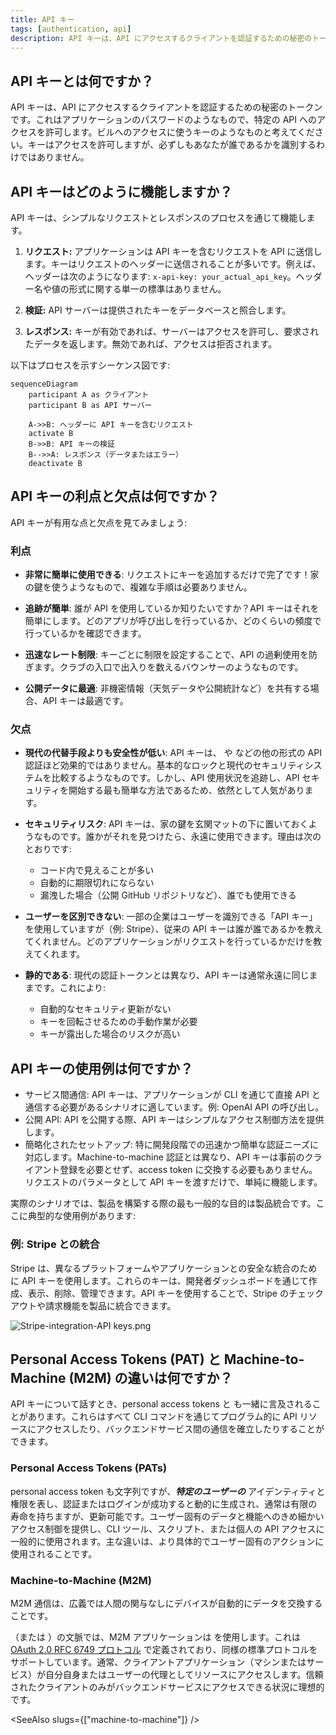 ```yaml
---
title: API キー
tags: [authentication, api]
description: API キーは、API にアクセスするクライアントを認証するための秘密のトークンです。アイデンティティを確認し、特定のリソースへのアクセスを制御します。サーバー間通信や公開データアクセスで一般的に使用されます。
---
```


## API キーとは何ですか？

API キーは、API にアクセスするクライアントを認証するための秘密のトークンです。これはアプリケーションのパスワードのようなもので、特定の API へのアクセスを許可します。ビルへのアクセスに使うキーのようなものと考えてください。キーはアクセスを許可しますが、必ずしもあなたが誰であるかを識別するわけではありません。

## API キーはどのように機能しますか？

API キーは、シンプルなリクエストとレスポンスのプロセスを通じて機能します。

1. **リクエスト:** アプリケーションは API キーを含むリクエストを API に送信します。キーはリクエストのヘッダーに送信されることが多いです。例えば、ヘッダーは次のようになります: `x-api-key: your_actual_api_key`。ヘッダー名や値の形式に関する単一の標準はありません。

2. **検証:** API サーバーは提供されたキーをデータベースと照合します。

3. **レスポンス:** キーが有効であれば、サーバーはアクセスを許可し、要求されたデータを返します。無効であれば、アクセスは拒否されます。

以下はプロセスを示すシーケンス図です:

```mermaid
sequenceDiagram
    participant A as クライアント
    participant B as API サーバー

    A->>B: ヘッダーに API キーを含むリクエスト
    activate B
    B->>B: API キーの検証
    B-->>A: レスポンス（データまたはエラー）
    deactivate B
```

## API キーの利点と欠点は何ですか？

API キーが有用な点と欠点を見てみましょう:

### 利点

- **非常に簡単に使用できる**: リクエストにキーを追加するだけで完了です！家の鍵を使うようなもので、複雑な手順は必要ありません。

- **追跡が簡単**: 誰が API を使用しているか知りたいですか？API キーはそれを簡単にします。どのアプリが呼び出しを行っているか、どのくらいの頻度で行っているかを確認できます。

- **迅速なレート制限**: キーごとに制限を設定することで、API の過剰使用を防ぎます。クラブの入口で出入りを数えるバウンサーのようなものです。

- **公開データに最適**: 非機密情報（天気データや公開統計など）を共有する場合、API キーは最適です。

### 欠点

- **現代の代替手段よりも安全性が低い**: API キーは、<Ref slug="oauth-2.0" /> や <Ref slug="jwt" /> などの他の形式の API 認証ほど効果的ではありません。基本的なロックと現代のセキュリティシステムを比較するようなものです。しかし、API 使用状況を追跡し、API セキュリティを開始する最も簡単な方法であるため、依然として人気があります。

- **セキュリティリスク**: API キーは、家の鍵を玄関マットの下に置いておくようなものです。誰かがそれを見つけたら、永遠に使用できます。理由は次のとおりです:
  - コード内で見えることが多い
  - 自動的に期限切れにならない
  - 漏洩した場合（公開 GitHub リポジトリなど）、誰でも使用できる

- **ユーザーを区別できない**: 一部の企業はユーザーを識別できる「API キー」を使用していますが（例: Stripe）、従来の API キーは誰が誰であるかを教えてくれません。どのアプリケーションがリクエストを行っているかだけを教えてくれます。

- **静的である**: 現代の認証トークンとは異なり、API キーは通常永遠に同じままです。これにより:
  - 自動的なセキュリティ更新がない
  - キーを回転させるための手動作業が必要
  - キーが露出した場合のリスクが高い

## API キーの使用例は何ですか？

- サービス間通信: API キーは、アプリケーションが CLI を通じて直接 API と通信する必要があるシナリオに適しています。例: OpenAI API の呼び出し。
- 公開 API: API を公開する際、API キーはシンプルなアクセス制御方法を提供します。
- 簡略化されたセットアップ: 特に開発段階での迅速かつ簡単な認証ニーズに対応します。Machine-to-machine 認証とは異なり、API キーは事前のクライアント登録を必要とせず、access token に交換する必要もありません。リクエストのパラメータとして API キーを渡すだけで、単純に機能します。

実際のシナリオでは、製品を構築する際の最も一般的な目的は製品統合です。ここに典型的な使用例があります:

### 例: Stripe との統合

Stripe は、異なるプラットフォームやアプリケーションとの安全な統合のために API キーを使用します。これらのキーは、開発者ダッシュボードを通じて作成、表示、削除、管理できます。API キーを使用することで、Stripe のチェックアウトや請求機能を製品に統合できます。

![Stripe-integration-API keys.png](https://uploads.strapi.logto.io/Stripe_integration_API_keys_cb6a2bc679.png)

## Personal Access Tokens (PAT) と Machine-to-Machine (M2M) の違いは何ですか？

API キーについて話すとき、personal access tokens と <Ref slug="machine-to-machine" /> も一緒に言及されることがあります。これらはすべて CLI コマンドを通じてプログラム的に API リソースにアクセスしたり、バックエンドサービス間の通信を確立したりすることができます。

### Personal Access Tokens (PATs)

personal access token も文字列ですが、***特定のユーザーの*** アイデンティティと権限を表し、認証またはログインが成功すると動的に生成され、通常は有限の寿命を持ちますが、更新可能です。ユーザー固有のデータと機能へのきめ細かいアクセス制御を提供し、CLI ツール、スクリプト、または個人の API アクセスに一般的に使用されます。主な違いは、より具体的でユーザー固有のアクションに使用されることです。

### Machine-to-Machine (M2M)

M2M 通信は、広義では人間の関与なしにデバイスが自動的にデータを交換することです。

<Ref slug="openid-connect" />（または <Ref slug="oauth-2.0" />）の文脈では、M2M アプリケーションは <Ref slug="client-credentials-flow" /> を使用します。これは [OAuth 2.0 RFC 6749 プロトコル](https://datatracker.ietf.org/doc/html/rfc6749) で定義されており、同様の標準プロトコルをサポートしています。通常、クライアントアプリケーション（マシンまたはサービス）が自分自身またはユーザーの代理としてリソースにアクセスします。信頼されたクライアントのみがバックエンドサービスにアクセスできる状況に理想的です。

<SeeAlso slugs={["machine-to-machine"]} />